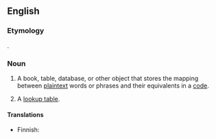 ==English==

===Etymology===
{{compound|code|book|lang=en}}.

===Noun===
{{en-noun}}

# {{lb|en|cryptography}} A book, table, database, or other object that stores the mapping between [[plaintext]] words or phrases and their equivalents in a [[code]].
# {{lb|en|computer science}} A [[lookup table]].

====Translations====
{{trans-top|cryptography: mapping between plaintext and code}}
* Finnish: {{t|fi|salakirjoitusavain}}
{{trans-mid}}
{{trans-bottom}}

{{trans-see|computing: lookup table|lookup table}}